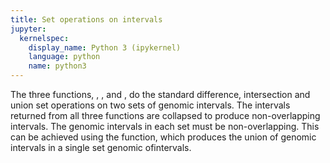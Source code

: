 ```yaml
---
title: Set operations on intervals
jupyter:
  kernelspec:
    display_name: Python 3 (ipykernel)
    language: python
    name: python3
---
```



The three functions, [](`~genominterv.interval_diff`), [](`~genominterv.interval_intersect`), and [](`~genominterv.interval_union`), do the standard difference, intersection and union set operations on two sets of genomic intervals. The intervals returned from all three functions are collapsed to produce non-overlapping intervals. The genomic intervals in each set must be non-overlapping. This can be achieved using the [](`~genominterv.interval_collapse`) function, which produces the union of genomic intervals in a single set genomic ofintervals.

```python

```

